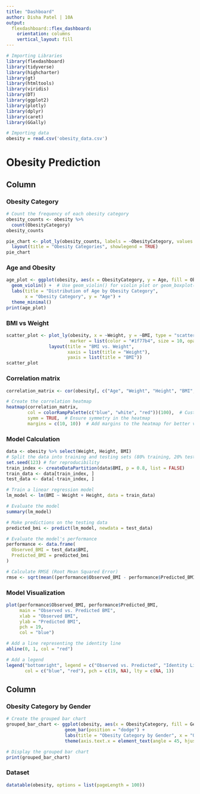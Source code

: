 ---
title: "Dashboard"
author: Disha Patel | 10A
output: 
  flexdashboard::flex_dashboard:
    orientation: columns
    vertical_layout: fill
---

```{r setup, include=FALSE}
# Importing Libraries
library(flexdashboard)
library(tidyverse)
library(highcharter)
library(gt)
library(htmltools)
library(viridis)
library(DT)
library(ggplot2)
library(plotly)
library(dplyr)
library(caret)
library(GGally)

```

```{r}
# Importing data
obesity = read.csv('obesity_data.csv')

```

Obesity Prediction
============================================================

Column {.tabset .tabset-fade data-width=650}
-----------------------------------------------------------------------

### Obesity Category

```{r}
# Count the frequency of each obesity category
obesity_counts <- obesity %>% 
  count(ObesityCategory)
obesity_counts
```


```{r}
pie_chart <- plot_ly(obesity_counts, labels = ~ObesityCategory, values = ~n, type = "pie") %>%
  layout(title = "Obesity Categories", showlegend = TRUE)
pie_chart
```

### Age and Obesity

```{r}
age_plot <- ggplot(obesity, aes(x = ObesityCategory, y = Age, fill = ObesityCategory)) +
  geom_violin() +  # Use geom_violin() for violin plot or geom_boxplot() for box plot
  labs(title = "Distribution of Age by Obesity Category", 
       x = "Obesity Category", y = "Age") +
  theme_minimal()
print(age_plot)
```

### BMI vs Weight

```{r}
scatter_plot <- plot_ly(obesity, x = ~Weight, y = ~BMI, type = "scatter", mode = "markers",
                        marker = list(color = "#1f77b4", size = 10, opacity = 0.7)) %>%
                layout(title = "BMI vs. Weight",
                       xaxis = list(title = "Weight"),
                       yaxis = list(title = "BMI"))
scatter_plot
```

### Correlation matrix

```{r}
correlation_matrix <- cor(obesity[, c("Age", "Weight", "Height", "BMI", "PhysicalActivityLevel")])

# Create the correlation heatmap
heatmap(correlation_matrix, 
        col = colorRampPalette(c("blue", "white", "red"))(100),  # Customize the color palette
        symm = TRUE,  # Ensure symmetry in the heatmap
        margins = c(10, 10))  # Add margins to the heatmap for better visualization

```


### Model Calculation

```{r}
data <- obesity %>% select(Weight, Height, BMI)
# Split the data into training and testing sets (80% training, 20% testing)
set.seed(123) # for reproducibility
train_index <- createDataPartition(data$BMI, p = 0.8, list = FALSE)
train_data <- data[train_index, ]
test_data <- data[-train_index, ]

# Train a linear regression model
lm_model <- lm(BMI ~ Weight + Height, data = train_data)

# Evaluate the model
summary(lm_model)

# Make predictions on the testing data
predicted_bmi <- predict(lm_model, newdata = test_data)

# Evaluate the model's performance
performance <- data.frame(
  Observed_BMI = test_data$BMI,
  Predicted_BMI = predicted_bmi
)

# Calculate RMSE (Root Mean Squared Error)
rmse <- sqrt(mean((performance$Observed_BMI - performance$Predicted_BMI)^2))
```

### Model Visualization

```{r}
plot(performance$Observed_BMI, performance$Predicted_BMI, 
     main = "Observed vs. Predicted BMI",
     xlab = "Observed BMI",
     ylab = "Predicted BMI",
     pch = 19,
     col = "blue")

# Add a line representing the identity line
abline(0, 1, col = "red")

# Add a legend
legend("bottomright", legend = c("Observed vs. Predicted", "Identity Line"), 
       col = c("blue", "red"), pch = c(19, NA), lty = c(NA, 1))
```


Column {data-width=350}
-----------------------------------------------------------------------

### Obesity Category by Gender

```{r}
# Create the grouped bar chart
grouped_bar_chart <- ggplot(obesity, aes(x = ObesityCategory, fill = Gender)) +
                      geom_bar(position = "dodge") +
                      labs(title = "Obesity Category by Gender", x = "Obesity Category", y = "Count") +
                      theme(axis.text.x = element_text(angle = 45, hjust = 1))

# Display the grouped bar chart
print(grouped_bar_chart)
```


### Dataset

```{r}
datatable(obesity, options = list(pageLength = 100))
```



